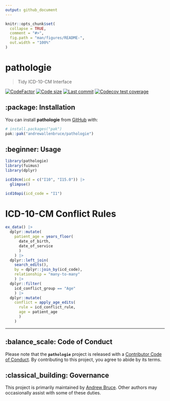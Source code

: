 ```yaml
---
output: github_document
---
```


<!-- README.md is generated from README.Rmd. Please edit that file -->

```r
knitr::opts_chunk$set(
  collapse = TRUE,
  comment = "#>",
  fig.path = "man/figures/README-",
  out.width = "100%"
)
```

# pathologie

> Tidy ICD-10-CM Interface

<!-- badges: start -->
[![CodeFactor](https://www.codefactor.io/repository/github/andrewallenbruce/pathologie/badge)](https://www.codefactor.io/repository/github/andrewallenbruce/pathologie)
[![Code size](https://img.shields.io/github/languages/code-size/andrewallenbruce/pathologie.svg)](https://github.com/andrewallenbruce/pathologie)
[![Last commit](https://img.shields.io/github/last-commit/andrewallenbruce/pathologie.svg)](https://github.com/andrewallenbruce/pathologie/commits/main)
[![Codecov test coverage](https://codecov.io/gh/andrewallenbruce/pathologie/graph/badge.svg)](https://app.codecov.io/gh/andrewallenbruce/pathologie)
<!-- badges: end -->

## :package: Installation

You can install **pathologie** from [GitHub](https://github.com/) with:

``` r
# install.packages("pak")
pak::pak("andrewallenbruce/pathologie")
```

## :beginner: Usage

```r
library(pathologie)
library(fuimus)
library(dplyr)
```


```r
icd10cm(icd = c("I10", "I15.0")) |> 
  glimpse()
```


```r
icd10api(icd_code = "I1")
```

# ICD-10-CM Conflict Rules

```r
ex_data() |>
  dplyr::mutate(
    patient_age = years_floor(
      date_of_birth, 
      date_of_service
      )
    ) |>
  dplyr::left_join(
    search_edits(), 
    by = dplyr::join_by(icd_code), 
    relationship = "many-to-many"
    ) |>
  dplyr::filter(
    icd_conflict_group == "Age"
    ) |>
  dplyr::mutate(
    conflict = apply_age_edits(
      rule = icd_conflict_rule,
      age = patient_age
      )
    )
```


------------------------------------------------------------------------------

## :balance_scale: Code of Conduct

Please note that the **`pathologie`** project is released with a [Contributor Code of Conduct](https://andrewallenbruce.github.io/pathologie/CODE_OF_CONDUCT.html). By contributing to this project, you agree to abide by its terms.

## :classical_building: Governance

This project is primarily maintained by [Andrew Bruce](https://github.com/andrewallenbruce). Other authors may occasionally assist with some of these duties.
